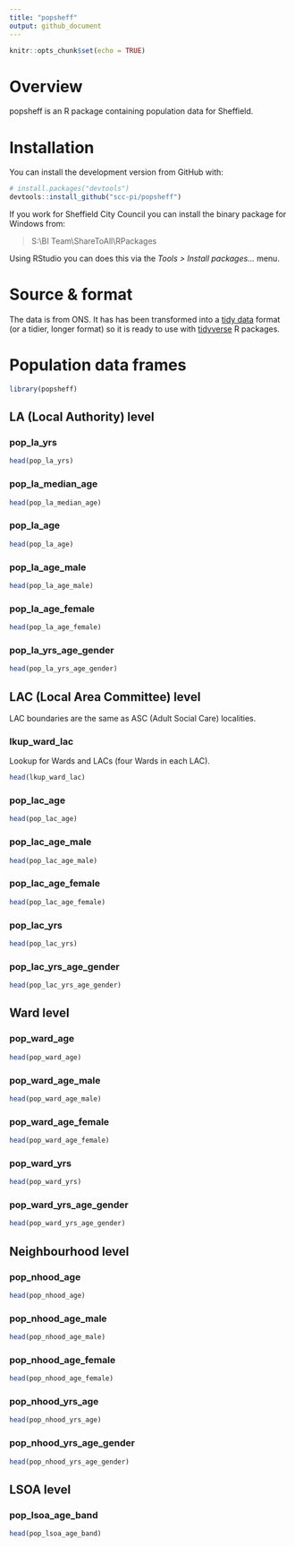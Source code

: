 ```yaml
---
title: "popsheff"
output: github_document
---
```


```r
knitr::opts_chunk$set(echo = TRUE)
```

# Overview

popsheff is an R package containing population data for Sheffield.

# Installation  

You can install the development version from GitHub with:

```r
# install.packages("devtools")
devtools::install_github("scc-pi/popsheff")
```

If you work for Sheffield City Council you can install the binary package for Windows from:  

> S:\\BI Team\\ShareToAll\\RPackages

Using RStudio you can does this via the *Tools > Install packages...* menu.

# Source & format 

The data is from ONS. It has has been transformed into a [tidy data](https://r4ds.had.co.nz/tidy-data.html) format (or a tidier, longer format) so it is ready to use with [tidyverse](https://www.tidyverse.org/) R packages.

# Population data frames  

```r
library(popsheff)
```

## LA (Local Authority) level

### pop_la_yrs

```r
head(pop_la_yrs)
```

### pop_la_median_age

```r
head(pop_la_median_age)
```

### pop_la_age

```r
head(pop_la_age)
```

### pop_la_age_male

```r
head(pop_la_age_male)
```

### pop_la_age_female

```r
head(pop_la_age_female)
```

### pop_la_yrs_age_gender

```r
head(pop_la_yrs_age_gender)
```

## LAC (Local Area Committee) level

LAC boundaries are the same as ASC (Adult Social Care) localities.

### lkup_ward_lac

Lookup for Wards and LACs (four Wards in each LAC).

```r
head(lkup_ward_lac)
```

### pop_lac_age

```r
head(pop_lac_age)
```

### pop_lac_age_male

```r
head(pop_lac_age_male)
```

### pop_lac_age_female

```r
head(pop_lac_age_female)
```

### pop_lac_yrs

```r
head(pop_lac_yrs)
```

### pop_lac_yrs_age_gender

```r
head(pop_lac_yrs_age_gender)
```

## Ward level 

### pop_ward_age

```r
head(pop_ward_age)
```

### pop_ward_age_male

```r
head(pop_ward_age_male)
```

### pop_ward_age_female

```r
head(pop_ward_age_female)
```

### pop_ward_yrs

```r
head(pop_ward_yrs)
```

### pop_ward_yrs_age_gender

```r
head(pop_ward_yrs_age_gender)
```

## Neighbourhood level 

### pop_nhood_age

```r
head(pop_nhood_age)
```

### pop_nhood_age_male

```r
head(pop_nhood_age_male)
```

### pop_nhood_age_female

```r
head(pop_nhood_age_female)
```

### pop_nhood_yrs_age

```r
head(pop_nhood_yrs_age)
```

### pop_nhood_yrs_age_gender

```r
head(pop_nhood_yrs_age_gender)
```

## LSOA level

### pop_lsoa_age_band

```r
head(pop_lsoa_age_band)
```

